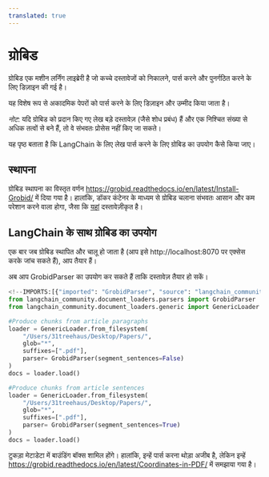 ```yaml
---
translated: true
---
```


# ग्रोबिड

ग्रोबिड एक मशीन लर्निंग लाइब्रेरी है जो कच्चे दस्तावेजों को निकालने, पार्स करने और पुनर्गठित करने के लिए डिज़ाइन की गई है।

यह विशेष रूप से अकादमिक पेपरों को पार्स करने के लिए डिज़ाइन और उम्मीद किया जाता है।

*नोट*: यदि ग्रोबिड को प्रदान किए गए लेख बड़े दस्तावेज़ (जैसे शोध प्रबंध) हैं और एक निश्चित संख्या से अधिक तत्वों से बने हैं, तो वे संभवतः प्रोसेस नहीं किए जा सकते।

यह पृष्ठ बताता है कि LangChain के लिए लेख पार्स करने के लिए ग्रोबिड का उपयोग कैसे किया जाए।

## स्थापना

ग्रोबिड स्थापना का विस्तृत वर्णन https://grobid.readthedocs.io/en/latest/Install-Grobid/ में दिया गया है।
हालांकि, डॉकर कंटेनर के माध्यम से ग्रोबिड चलाना संभवतः आसान और कम परेशान करने वाला होगा, जैसा कि [यहां](https://grobid.readthedocs.io/en/latest/Grobid-docker/) दस्तावेज़ीकृत है।

## LangChain के साथ ग्रोबिड का उपयोग

एक बार जब ग्रोबिड स्थापित और चालू हो जाता है (आप इसे http://localhost:8070 पर एक्सेस करके जांच सकते हैं),
आप तैयार हैं।

अब आप GrobidParser का उपयोग कर सकते हैं ताकि दस्तावेज़ तैयार हो सकें।

```python
<!--IMPORTS:[{"imported": "GrobidParser", "source": "langchain_community.document_loaders.parsers", "docs": "https://api.python.langchain.com/en/latest/document_loaders/langchain_community.document_loaders.parsers.grobid.GrobidParser.html", "title": "Grobid"}, {"imported": "GenericLoader", "source": "langchain_community.document_loaders.generic", "docs": "https://api.python.langchain.com/en/latest/document_loaders/langchain_community.document_loaders.generic.GenericLoader.html", "title": "Grobid"}]-->
from langchain_community.document_loaders.parsers import GrobidParser
from langchain_community.document_loaders.generic import GenericLoader

#Produce chunks from article paragraphs
loader = GenericLoader.from_filesystem(
    "/Users/31treehaus/Desktop/Papers/",
    glob="*",
    suffixes=[".pdf"],
    parser= GrobidParser(segment_sentences=False)
)
docs = loader.load()

#Produce chunks from article sentences
loader = GenericLoader.from_filesystem(
    "/Users/31treehaus/Desktop/Papers/",
    glob="*",
    suffixes=[".pdf"],
    parser= GrobidParser(segment_sentences=True)
)
docs = loader.load()
```

टुकड़ा मेटाडेटा में बाउंडिंग बॉक्स शामिल होंगे। हालांकि, इन्हें पार्स करना थोड़ा अजीब है,
लेकिन इन्हें https://grobid.readthedocs.io/en/latest/Coordinates-in-PDF/ में समझाया गया है।
